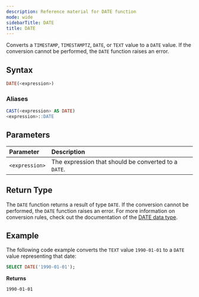 ```yaml
---
description: Reference material for DATE function
mode: wide
sidebarTitle: DATE
title: DATE
---
```



Converts a `TIMESTAMP`, `TIMESTAMPTZ`, `DATE`, or `TEXT` value to a `DATE` value. If the conversion cannot be performed, the `DATE` function raises an error.

## Syntax


```sql
DATE(<expression>)
```

### Aliases
```sql
CAST(<expression> AS DATE)
<expression>::DATE
```

## Parameters


| Parameter | Description |
| :-------- | :---------- |
| `<expression>` | The expression that should be converted to a `DATE`. |

## Return Type

The `DATE` function returns a result of type `DATE`. If the conversion cannot be performed, the `DATE` function raises an error. For more information on conversion rules, check out the documentation of the [DATE data type](/sql_reference/date-data-type).

## Example

The following code example converts the `TEXT` value `1990-01-01` to a `DATE` value representing that date:

```sql
SELECT DATE('1990-01-01');
```

**Returns**

```
1990-01-01
```

